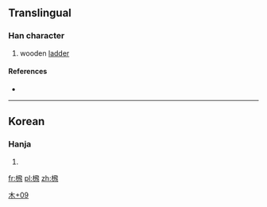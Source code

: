==Translingual==

===Han character===
{{Han char|rn=75|rad=木|as=09|sn=13|four=|canj=DNOO}}

# wooden [[ladder]]

====References====
* {{Han ref|kx=0542.191|dj=0930.210|hdz=21258.011|uh=698C|ud=27020}}

----

==Korean==

===Hanja===
{{ko-hanja|hangeul=[[비]]|eumhun=|rv=bi|mr=pi|y=pi}}

# {{defn|lang=ko|sort=木09}}

[[Category:Korean-only CJKV Characters|木+09]]

[[fr:榌]]
[[pl:榌]]
[[zh:榌]]